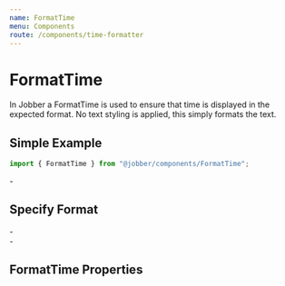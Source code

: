 ```yaml
---
name: FormatTime
menu: Components
route: /components/time-formatter
---
```



# FormatTime

<ComponentStatus stage="ready" responsive="yes" accessible="yes" />

In Jobber a FormatTime is used to ensure that time is displayed in the expected
format. No text styling is applied, this simply formats the text.

## Simple Example

```ts
import { FormatTime } from "@jobber/components/FormatTime";
```

<Playground>
  <FormatTime time={new CivilTime(2, 35)} />
  -
  <FormatTime time={new CivilTime(18, 35)} />
</Playground>

## Specify Format

<Playground>
  <FormatTime time={new CivilTime(2, 35)} use24HourClock={true} />
  -
  <FormatTime time={new CivilTime(18, 35)} use24HourClock={true} />
  <br />
  <FormatTime time={new CivilTime(2, 35)} use24HourClock={false} />
  -
  <FormatTime time={new CivilTime(18, 35)} use24HourClock={false} />
</Playground>

## FormatTime Properties

<Props of={FormatTime} />
